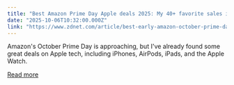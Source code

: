 ```yaml
---
title: "Best Amazon Prime Day Apple deals 2025: My 40+ favorite sales in October"
date: "2025-10-06T10:32:00.000Z"
link: "https://www.zdnet.com/article/best-early-amazon-october-prime-day-apple-deals/"
---
```


Amazon's October Prime Day is approaching, but I've already found some great deals on Apple tech, including iPhones, AirPods, iPads, and the Apple Watch.

[Read more](https://www.zdnet.com/article/best-early-amazon-october-prime-day-apple-deals/)
